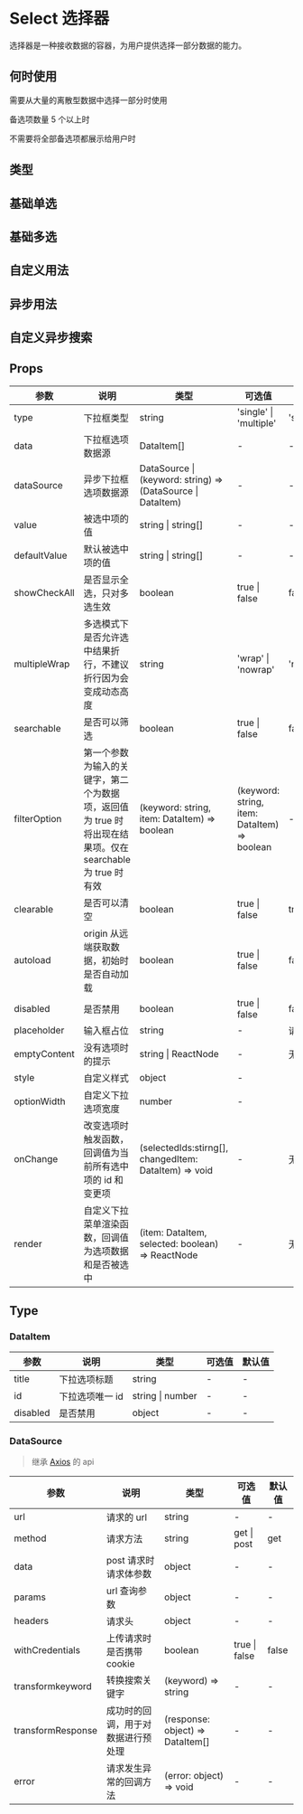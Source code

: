 # Select 选择器

选择器是一种接收数据的容器，为用户提供选择一部分数据的能力。

## 何时使用

需要从大量的离散型数据中选择一部分时使用

备选项数量 5 个以上时

不需要将全部备选项都展示给用户时

## 类型

## 基础单选


<DemoType />

## 基础多选


<DemoSingleMultiple />

## 自定义用法


<DemoCustom />

## 异步用法


<DemoAsync />

## 自定义异步搜索


<DemodataSourcecustom />

## Props

| 参数         | 说明                                                                                                     | 类型                                                        | 可选值                                       | 默认值   |
| ------------ | -------------------------------------------------------------------------------------------------------- | ----------------------------------------------------------- | -------------------------------------------- | -------- |
| type         | 下拉框类型                                                                                               | string                                                      | 'single' \| 'multiple'                       | 'single' |
| data         | 下拉框选项数据源                                                                                         | DataItem[]                                                  | -                                            | -        |
| dataSource   | 异步下拉框选项数据源                                                                                     | DataSource \| (keyword: string) => (DataSource \| DataItem) | -                                            | -        |
| value        | 被选中项的值                                                                                             | string \| string[]                                          | -                                            | -        |
| defaultValue | 默认被选中项的值                                                                                         | string \| string[]                                          | -                                            | -        |
| showCheckAll | 是否显示全选，只对多选生效                                                                               | boolean                                                     | true \| false                                | false    |
| multipleWrap | 多选模式下是否允许选中结果折行，不建议折行因为会变成动态高度                                             | string                                                      | 'wrap' \| 'nowrap'                           | 'nowrap' |
| searchable   | 是否可以筛选                                                                                             | boolean                                                     | true \| false                                | false    |
| filterOption | 第一个参数为输入的关键字，第二个为数据项，返回值为 true 时将出现在结果项。仅在 searchable 为 true 时有效 | (keyword: string, item: DataItem) => boolean                | (keyword: string, item: DataItem) => boolean | -        |
| clearable    | 是否可以清空                                                                                             | boolean                                                     | true \| false                                | true     |
| autoload     | origin 从远端获取数据，初始时是否自动加载                                                                | boolean                                                     | true \| false                                | false    |
| disabled     | 是否禁用                                                                                                 | boolean                                                     | true \| false                                | false    |
| placeholder  | 输入框占位                                                                                               | string                                                      | -                                            | 请选择   |
| emptyContent | 没有选项时的提示                                                                                         | string \| ReactNode                                         | -                                            | 无内容   |
| style        | 自定义样式                                                                                               | object                                                      | -                                            |          |
| optionWidth  | 自定义下拉选项宽度                                                                                       | number                                                      | -                                            |          |
| onChange     | 改变选项时触发函数，回调值为当前所有选中项的 id 和变更项                                                 | (selectedIds:stirng[], changedItem: DataItem) => void       | -                                            | 无内容   |
| render       | 自定义下拉菜单渲染函数，回调值为选项数据和是否被选中                                                     | (item: DataItem, selected: boolean) => ReactNode            | -                                            | 无内容   |

## Type

### DataItem

| 参数     | 说明            | 类型             | 可选值 | 默认值 |
| -------- | --------------- | ---------------- | ------ | ------ |
| title    | 下拉选项标题    | string           | -      | -      |
| id       | 下拉选项唯一 id | string \| number | -      | -      |
| disabled | 是否禁用        | object           | -      | -      |

### DataSource

> 继承 [Axios](https://www.kancloud.cn/yunye/axios/234845) 的 api

| 参数              | 说明                               | 类型                             | 可选值        | 默认值 |
| ----------------- | ---------------------------------- | -------------------------------- | ------------- | ------ |
| url               | 请求的 url                         | string                           | -             | -      |
| method            | 请求方法                           | string                           | get \| post   | get    |
| data              | post 请求时请求体参数              | object                           | -             | -      |
| params            | url 查询参数                       | object                           | -             | -      |
| headers           | 请求头                             | object                           | -             | -      |
| withCredentials   | 上传请求时是否携带 cookie          | boolean                          | true \| false | false  |
| transformkeyword  | 转换搜索关键字                     | (keyword) => string              | -             | -      |
| transformResponse | 成功时的回调，用于对数据进行预处理 | (response: object) => DataItem[] | -             | -      |
| error             | 请求发生异常的回调方法             | (error: object) => void          | -             | -      |

